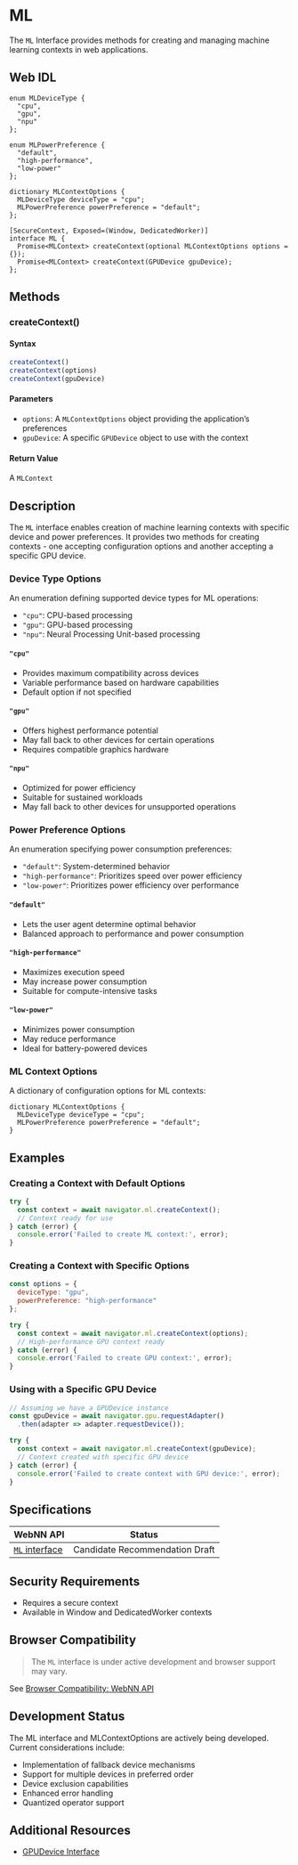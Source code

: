 
# ML

The `ML` Interface provides methods for creating and managing machine learning contexts in web applications.

## Web IDL

```idl showLineNumbers filename="web-idl"
enum MLDeviceType {
  "cpu",
  "gpu",
  "npu"
};

enum MLPowerPreference {
  "default",
  "high-performance",
  "low-power"
};

dictionary MLContextOptions {
  MLDeviceType deviceType = "cpu";
  MLPowerPreference powerPreference = "default";
};

[SecureContext, Exposed=(Window, DedicatedWorker)]
interface ML {
  Promise<MLContext> createContext(optional MLContextOptions options = {});
  Promise<MLContext> createContext(GPUDevice gpuDevice);
};
```

## Methods

### createContext()

#### Syntax

```js showLineNumbers filename="create-context.js"
createContext()
createContext(options)
createContext(gpuDevice)
```

#### Parameters

- `options`: A `MLContextOptions` object providing the application’s preferences
- `gpuDevice`: A specific `GPUDevice` object to use with the context

#### Return Value

A `MLContext`

## Description

The `ML` interface enables creation of machine learning contexts with specific device and power preferences. It provides two methods for creating contexts - one accepting configuration options and another accepting a specific GPU device.

### Device Type Options

An enumeration defining supported device types for ML operations:
- `"cpu"`: CPU-based processing
- `"gpu"`: GPU-based processing
- `"npu"`: Neural Processing Unit-based processing

#### `"cpu"`
- Provides maximum compatibility across devices
- Variable performance based on hardware capabilities
- Default option if not specified

#### `"gpu"`
- Offers highest performance potential
- May fall back to other devices for certain operations
- Requires compatible graphics hardware

#### `"npu"`
- Optimized for power efficiency
- Suitable for sustained workloads
- May fall back to other devices for unsupported operations

### Power Preference Options

An enumeration specifying power consumption preferences:
- `"default"`: System-determined behavior
- `"high-performance"`: Prioritizes speed over power efficiency
- `"low-power"`: Prioritizes power efficiency over performance

#### `"default"`
- Lets the user agent determine optimal behavior
- Balanced approach to performance and power consumption

#### `"high-performance"`
- Maximizes execution speed
- May increase power consumption
- Suitable for compute-intensive tasks

#### `"low-power"`
- Minimizes power consumption
- May reduce performance
- Ideal for battery-powered devices

### ML Context Options
A dictionary of configuration options for ML contexts:

```webidl showLineNumbers filename="web-idl"
dictionary MLContextOptions {
  MLDeviceType deviceType = "cpu";
  MLPowerPreference powerPreference = "default";
}
```

## Examples

### Creating a Context with Default Options

```js showLineNumbers filename="example-1.js"
try {
  const context = await navigator.ml.createContext();
  // Context ready for use
} catch (error) {
  console.error('Failed to create ML context:', error);
}
```

### Creating a Context with Specific Options

```js showLineNumbers filename="example-2.js"
const options = {
  deviceType: "gpu",
  powerPreference: "high-performance"
};

try {
  const context = await navigator.ml.createContext(options);
  // High-performance GPU context ready
} catch (error) {
  console.error('Failed to create GPU context:', error);
}
```

### Using with a Specific GPU Device

```js showLineNumbers filename="example-3.js"
// Assuming we have a GPUDevice instance
const gpuDevice = await navigator.gpu.requestAdapter()
  .then(adapter => adapter.requestDevice());

try {
  const context = await navigator.ml.createContext(gpuDevice);
  // Context created with specific GPU device
} catch (error) {
  console.error('Failed to create context with GPU device:', error);
}
```
## Specifications

| WebNN API | Status |
|--------------|---------|
| [`ML` interface](https://www.w3.org/TR/webnn/#api-ml) | Candidate Recommendation Draft |

## Security Requirements
- Requires a secure context
- Available in Window and DedicatedWorker contexts

## Browser Compatibility

> <InfoIcon /> The `ML` interface is under active development and browser support may vary.

See [Browser Compatibility: WebNN API](browser-compatibility#webnn-apis)

## Development Status

The ML interface and MLContextOptions are actively being developed. Current considerations include:

- Implementation of fallback device mechanisms
- Support for multiple devices in preferred order
- Device exclusion capabilities
- Enhanced error handling
- Quantized operator support

## Additional Resources

- [GPUDevice Interface](https://www.w3.org/TR/webgpu/#gpudevice)